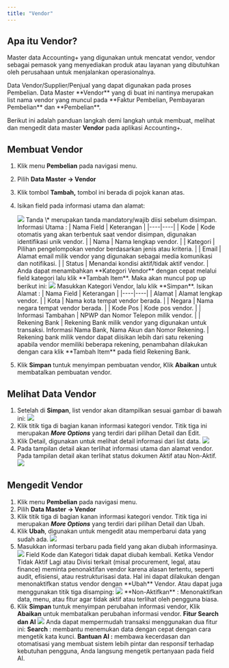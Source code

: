 ```yaml
---
title: "Vendor"
---
```


## Apa itu Vendor?

Master data Accounting+ yang digunakan untuk mencatat vendor,  vendor sebagai pemasok yang menyediakan produk atau layanan yang dibutuhkan oleh perusahaan untuk menjalankan operasionalnya.

<Note>
Data Vendor/Supplier/Penjual yang dapat digunakan pada proses Pembelian.
</Note>

<Tip>
Data Master **Vendor** yang di buat ini nantinya merupakan list nama vendor yang muncul pada **Faktur Pembelian, Pembayaran Pembelian** dan **Pembelian**.
</Tip>

Berikut ini adalah panduan langkah demi langkah untuk membuat, melihat dan mengedit data master **Vendor** pada aplikasi Accounting+.

## Membuat Vendor

1. Klik menu **Pembelian** pada navigasi menu.
2. Pilih **Data Master → Vendor**
3. Klik tombol **Tambah,** tombol ini berada di pojok kanan atas. 
4. Isikan field pada informasi utama dan alamat: 
    <Frame>
        <img src="/images/vendor1.png" />
    </Frame>
    <Warning>
        Tanda \* merupakan tanda mandatory/wajib diisi sebelum disimpan.
    </Warning>
    Informasi Utama : 
    | Nama Field | Keterangan |
    |----|----|
    | Kode | Kode otomatis yang akan terbentuk saat vendor disimpan, digunakan identifikasi unik vendor. |
    | Nama | Nama lengkap vendor. |
    | Kategori | Pilihan pengelompokan vendor berdasarkan jenis atau kriteria. |
    | Email | Alamat email milik vendor yang digunakan sebagai media komunikasi dan notifikasi. |
    | Status | Menandai kondisi aktif/tidak aktif vendor. |
    <Note>
        Anda dapat menambahkan **Kategori Vendor** dengan cepat melalui field kategori lalu klik **Tambah Item**. Maka akan muncul pop up berikut ini:
        <Frame>
            <img src="/images/vendor2.png" />
        </Frame>
        Masukkan Kategori Vendor, lalu klik **Simpan**.
    </Note>
    Isikan Alamat : 
    | Nama Field | Keterangan |
    |----|----|
    | Alamat | Alamat lengkap vendor. |
    | Kota | Nama kota tempat vendor berada. |
    | Negara | Nama negara tempat vendor berada. |
    | Kode Pos | Kode pos vendor. |
    | Informasi Tambahan | NPWP dan Nomor Telepon milik vendor. |
    | Rekening Bank | Rekening Bank milik vendor yang digunakan untuk transaksi. Informasi Nama Bank, Nama Akun dan Nomor Rekening. |
    <Note>
        Rekening bank milik vendor dapat diisikan lebih dari satu rekening apabila vendor memiliki beberapa rekening, penambahan dilakukan dengan cara klik **Tambah Item** pada field Rekening Bank.
    </Note>

5. Klik **Simpan** tuntuk menyimpan pembuatan vendor, Klik **Abaikan** untuk membatalkan pembuatan vendor. 

## Melihat Data Vendor

1. Setelah di **Simpan**, list vendor akan ditampilkan sesuai gambar di bawah ini:
    <Frame>
        <img src="/images/vendor3.png" />
    </Frame>
2. Klik titik tiga di bagian kanan informasi kategori vendor. Titik tiga ini merupakan ***More Options*** yang terdiri dari pilihan Detail dan Edit. 
3. Klik Detail, digunakan untuk melihat detail informasi dari list data.
    <Frame>
        <img src="/images/vendor4.png" />
    </Frame>
4. Pada tampilan detail akan terlihat informasi utama dan alamat vendor. Pada tampilan detail akan terlihat status dokumen Aktif atau Non-Aktif.
    <Frame>
        <img src="/images/vendor5.png" />
    </Frame>

## Mengedit Vendor

1. Klik menu **Pembelian** pada navigasi menu.
2. Pilih **Data Master → Vendor**
3. Klik titik tiga di bagian kanan informasi kategori vendor. Titik tiga ini merupakan ***More Options*** yang terdiri dari pilihan Detail dan Ubah. 
4. Klik **Ubah**, digunakan untuk mengedit atau memperbarui data yang sudah ada.
    <Frame>
        <img src="/images/vendor6.png" />
    </Frame>
5. Masukkan informasi terbaru pada field yang akan diubah informasinya.
    <Frame>
        <img src="/images/vendor7.png" />
    </Frame>
    <Warning>
        Field Kode dan Kategori tidak dapat diubah kembali.
    </Warning>
    <Tip>
        Ketika Vendor Tidak Aktif Lagi atau Divisi terkait (misal procurement, legal, atau finance) meminta penonaktifan vendor karena alasan tertentu, seperti audit, efisiensi, atau restrukturisasi data. Hal ini dapat dilakukan dengan menonaktifkan status vendor dengan **Ubah** Vendor. Atau dapat juga menggunakan titik tiga disamping:
        <Frame>
            <img src="/images/vendor8.png" />
        </Frame>
        **Non-Aktifkan** : Menonaktifkan data, menu, atau fitur agar tidak aktif atau terlihat oleh pengguna biasa.
    </Tip>
6. Klik **Simpan** tuntuk menyimpan perubahan informasi vendor, Klik **Abaikan** untuk membatalkan perubahan informasi vendor. 
    <Tip>
        **Fitur Search dan AI**
            <Frame>
                <img src="/images/vendor9.png" />
            </Frame>
        Anda dapat mempermudah transaksi menggunakan dua fitur ini:
        **Search**        : membantu menemukan data dengan cepat dengan cara mengetik kata kunci.
        **Bantuan AI :** membawa kecerdasan dan otomatisasi yang membuat sistem lebih pintar dan responsif terhadap kebutuhan pengguna, Anda langsung mengetik pertanyaan pada field AI.
    </Tip>